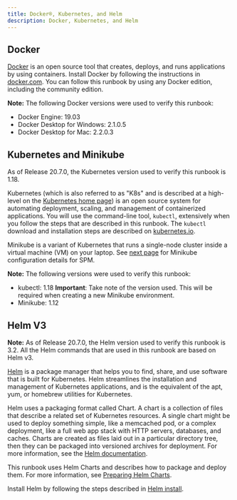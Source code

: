 ```yaml
---
title: Docker®, Kubernetes, and Helm
description: Docker, Kubernetes, and Helm
---
```


## Docker

[Docker](https://www.docker.com/get-started) is an open source tool that creates, deploys, and runs applications by using containers.
Install Docker by following the instructions in [docker.com](https://docs.docker.com/install/overview/). You can follow this runbook by using any Docker edition, including the community edition.

<InlineNotification>

**Note:** The following Docker versions were used to verify this runbook:

* Docker Engine: 19.03
* Docker Desktop for Windows: 2.1.0.5
* Docker Desktop for Mac: 2.2.0.3

</InlineNotification>

## Kubernetes and Minikube

<InlineNotification>

As of Release 20.7.0, the Kubernetes version used to verify this runbook is 1.18.

</InlineNotification>

Kubernetes (which is also referred to as "K8s" and is described at a high-level on the [Kubernetes home page](https://kubernetes.io/)) is an open source system for automating deployment, scaling, and management of containerized applications.
You will use the command-line tool, `kubectl`, extensively when you follow the steps that are described in this runbook. The `kubectl` download and installation steps are described on [kubernetes.io](https://kubernetes.io/docs/tasks/tools/install-kubectl/).

Minikube is a variant of Kubernetes that runs a single-node cluster inside a virtual machine (VM) on your laptop. See [next page](/01-prereq/minikube) for Minikube configuration details for SPM.

<InlineNotification>

**Note:** The following versions were used to verify this runbook:

* kubectl: 1.18
  **Important**: Take note of the version used. This will be required when creating a new Minikube environment.
* Minikube: 1.12

</InlineNotification>

## Helm V3

<InlineNotification>

**Note:** As of Release 20.7.0, the Helm version used to verify this runbook is 3.2. All the Helm commands that are used in this runbook are based on Helm v3.

</InlineNotification>

[Helm](https://helm.sh/) is a package manager that helps you to find, share, and use software that is built for Kubernetes.
Helm streamlines the installation and management of Kubernetes applications, and is the equivalent of the apt, yum, or homebrew utilities for Kubernetes.

Helm uses a packaging format called Chart. A chart is a collection of files that describe a related set of Kubernetes resources.
A single chart might be used to deploy something simple, like a memcached pod, or a complex deployment, like a full web app stack with HTTP servers, databases, and caches.
Charts are created as files laid out in a particular directory tree, then they can be packaged into versioned archives for deployment. For more information, see the [Helm documentation](https://helm.sh/docs/).

This runbook uses Helm Charts and describes how to package and deploy them. For more information, see [Preparing Helm Charts](/04-deployment/hc_preparation).

Install Helm by following the steps described in [Helm install](https://github.com/helm/helm#install).
